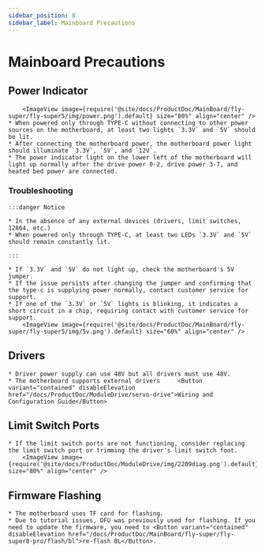 ```yaml
---
sidebar_position: 8
sidebar_label: Mainboard Precautions
---
```







# Mainboard Precautions

## Power Indicator

        <ImageView image={require('@site/docs/ProductDoc/MainBoard/fly-super/fly-super5/img/power.png').default} size="80%" align="center" />
    * When powered only through TYPE-C without connecting to other power sources on the motherboard, at least two lights `3.3V` and `5V` should be lit.
    * After connecting the motherboard power, the motherboard power light should illuminate `3.3V`, `5V`, and `12V`.
    * The power indicator light on the lower left of the motherboard will light up normally after the drive power 0-2, drive power 3-7, and heated bed power are connected.

### Troubleshooting


    :::danger Notice

    * In the absence of any external devices (drivers, limit switches, 12864, etc.)
    * When powered only through TYPE-C, at least two LEDs `3.3V` and `5V` should remain constantly lit.

    :::

    * If `3.3V` and `5V` do not light up, check the motherboard's 5V jumper.
    * If the issue persists after changing the jumper and confirming that the type-c is supplying power normally, contact customer service for support.
    * If one of the `3.3V` or `5V` lights is blinking, it indicates a short circuit in a chip, requiring contact with customer service for support.
        <ImageView image={require('@site/docs/ProductDoc/MainBoard/fly-super/fly-super5/img/5v.png').default} size="60%" align="center" />

## Drivers
    * Driver power supply can use 48V but all drivers must use 48V.
    * The motherboard supports external drivers     <Button variant="contained" disableElevation href="/docs/ProductDoc/ModuleDrive/servo-drive">Wiring and Configuration Guide</Button>

## Limit Switch Ports

    * If the limit switch ports are not functioning, consider replacing the limit switch port or trimming the driver's limit switch foot.
        <ImageView image={require('@site/docs/ProductDoc/ModuleDrive/img/2209diag.png').default} size="80%" align="center" />


## Firmware Flashing

    * The motherboard uses TF card for flashing.
    * Due to tutorial issues, DFU was previously used for flashing. If you need to update the firmware, you need to <Button variant="contained" disableElevation href="/docs/ProductDoc/MainBoard/fly-super/fly-super8-pro/flash/bl">re-flash BL</Button>.